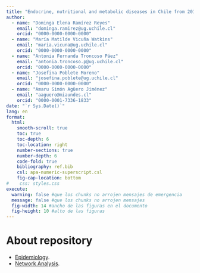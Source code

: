 ```yaml
---
title: "Endocrine, nutritional and metabolic diseases in Chile from 2010 to 2023"
author:
  - name: "Dominga Elena Ramírez Reyes"
    email: "dominga.ramirez@ug.uchile.cl"
    orcid: "0000-0000-0000-0000"
  - name: "María Matilde Vicuña Watkins"
    email: "maria.vicuna@ug.uchile.cl"
    orcid: "0000-0000-0000-0000"
  - name: "Antonia Fernanda Troncoso Páez"
    email: "antonia.troncoso.p@ug.uchile.cl"
    orcid: "0000-0000-0000-0000"
  - name: "Josefina Poblete Moreno"
    email: "josefina.poblete@ug.uchile.cl"
    orcid: "0000-0000-0000-0000"   
  - name: "Amaru Simón Agüero Jiménez"
    email: "aaguero@miaundes.cl"
    orcid: "0000-0001-7336-1833"
date: "`r Sys.Date()`"
lang: en
format:
  html:
    smooth-scroll: true
    toc: true
    toc-depth: 6
    toc-location: right
    number-sections: true
    number-depth: 6
    code-fold: true
    bibliography: ref.bib
    csl: apa-numeric-superscript.csl
    fig-cap-location: bottom
#    css: styles.css
execute:
  warning: false #que los chunks no arrojen mensajes de emergencia
  message: false #que los chunks no arrojen mensajes
  fig-width: 14 #ancho de las figuras en el documento
  fig-height: 10 #alto de las figuras
---
```


# About repository

- [Epidemiology](https://amarusimonaguerojimenez.github.io/Endocrine-nutritional-and-metabolic-diseases-E00-E89-in-Chile-from-2010-to-2023/stage1.html).
- [Network Analysis](https://amarusimonaguerojimenez.github.io/Endocrine-nutritional-and-metabolic-diseases-E00-E89-in-Chile-from-2010-to-2023/stage2.html).


